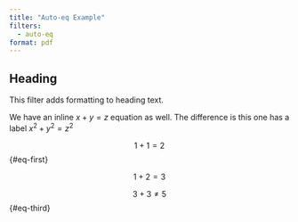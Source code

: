 ```yaml
---
title: "Auto-eq Example"
filters:
  - auto-eq
format: pdf
---
```


## Heading

This filter adds formatting to heading text.

We have an inline $x + y = z$ equation as well. The difference is this one has a label $x^2 +y^2 = z^2$

$$
1 + 1 = 2
$$ {#eq-first}

$$
1 + 2 = 3
$$

$$
3+3 \not= 5
$$ {#eq-third}
